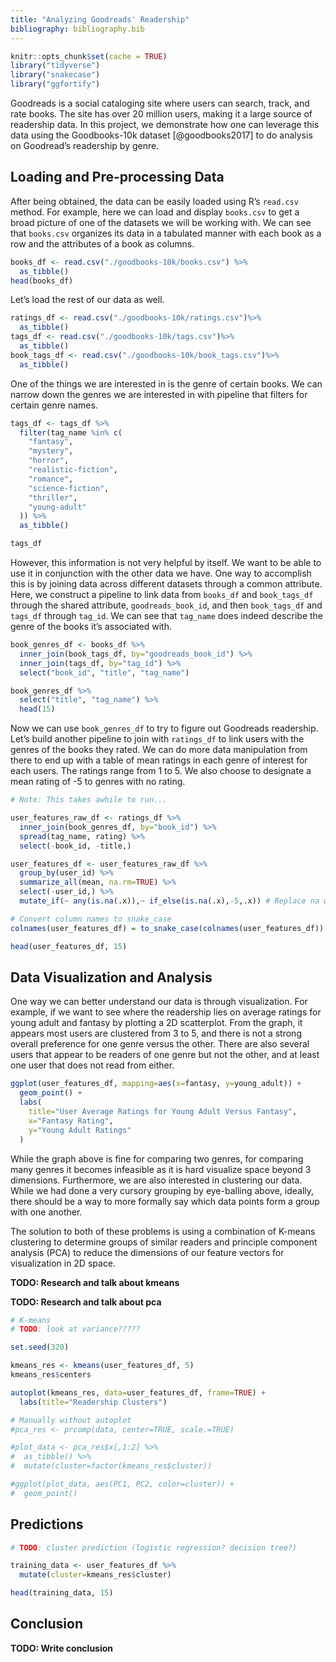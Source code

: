 ```yaml
---
title: "Analyzing Goodreads' Readership"
bibliography: bibliography.bib
---
```


```r
knitr::opts_chunk$set(cache = TRUE)
library("tidyverse")
library("snakecase")
library("ggfortify")
```

Goodreads is a social cataloging site where users can search, track, and rate books. The site has
over 20 million users, making it a large source of readership data. In this project,
we demonstrate how one can leverage this data using the Goodbooks-10k dataset [@goodbooks2017] to
do analysis on Goodread's readership by genre.

## Loading and Pre-processing Data

After being obtained,
the data can be easily loaded using R's `read.csv` method. For example, here we can load and display
`books.csv` to get a broad picture of one of the datasets we will be working
with. We can see that `books.csv` organizes its data in a tabulated manner with each book as a row
and the attributes of a book as columns.

```r
books_df <- read.csv("./goodbooks-10k/books.csv") %>%
  as_tibble()
head(books_df)
```

Let's load the rest of our data as well.

```r
ratings_df <- read.csv("./goodbooks-10k/ratings.csv")%>%
  as_tibble()
tags_df <- read.csv("./goodbooks-10k/tags.csv")%>%
  as_tibble()
book_tags_df <- read.csv("./goodbooks-10k/book_tags.csv")%>%
  as_tibble()
```

One of the things we are interested in is the genre of certain books.
We can narrow down the genres we are interested in with pipeline that
filters for certain genre names.

```r
tags_df <- tags_df %>%
  filter(tag_name %in% c(
    "fantasy",
    "mystery",
    "horror",
    "realistic-fiction",
    "romance",
    "science-fiction",
    "thriller",
    "young-adult"
  )) %>%
  as_tibble()

tags_df
```

However, this information is not very helpful by itself. We
want to be able to use it in conjunction with the other data
we have. One way to accomplish this is by joining data across
different datasets through a common attribute. Here, we construct a pipeline
to link data from `books_df` and `book_tags_df` through the shared
attribute, `goodreads_book_id`, and then `book_tags_df` and `tags_df`
through `tag_id`. We can see that `tag_name` does indeed describe
the genre of the books it's associated with.

```r
book_genres_df <- books_df %>%
  inner_join(book_tags_df, by="goodreads_book_id") %>%
  inner_join(tags_df, by="tag_id") %>%
  select("book_id", "title", "tag_name")

book_genres_df %>%
  select("title", "tag_name") %>%
  head(15)
```

Now we can use `book_genres_df` to try to figure out Goodreads readership.
Let's build another pipeline to join with `ratings_df` to link users
with the genres of the books they rated. We can do more data manipulation
from there to end up with a table of mean ratings in each genre of interest
for each users. The ratings range from 1 to 5. We also choose to designate
a mean rating of -5 to genres with no rating.

```r
# Note: This takes awhile to run...

user_features_raw_df <- ratings_df %>%
  inner_join(book_genres_df, by="book_id") %>%
  spread(tag_name, rating) %>%
  select(-book_id, -title,)

user_features_df <- user_features_raw_df %>%
  group_by(user_id) %>%
  summarize_all(mean, na.rm=TRUE) %>%
  select(-user_id,) %>%
  mutate_if(~ any(is.na(.x)),~ if_else(is.na(.x),-5,.x)) # Replace na with -5

# Convert column names to snake_case
colnames(user_features_df) = to_snake_case(colnames(user_features_df))

head(user_features_df, 15)
```

## Data Visualization and Analysis

One way we can better understand our data is through visualization.
For example, if we want to see where the readership lies on average
ratings for young adult and fantasy by plotting a 2D scatterplot. From the
graph, it appears most users are clustered from 3 to 5, and there is
not a strong overall preference for one genre versus the other. There are
also several users that appear to be readers of one
genre but not the other, and at least one user that
does not read from either.

```r
ggplot(user_features_df, mapping=aes(x=fantasy, y=young_adult)) +
  geom_point() +
  labs(
    title="User Average Ratings for Young Adult Versus Fantasy",
    x="Fantasy Rating",
    y="Young Adult Ratings"
  )
```

While the graph above is fine for comparing two genres, for comparing many genres
it becomes infeasible as it is hard visualize space beyond 3 dimensions. Furthermore,
we are also interested in clustering our data. While we had done a very cursory
grouping by eye-balling above, ideally, there should be a way to more formally
say which data points form a group with one another.

The solution to both of these problems is using a combination of K-means clustering to determine
groups of similar readers and principle component analysis (PCA) to reduce the dimensions of our
feature vectors for visualization in 2D space.

**TODO: Research and talk about kmeans**

**TODO: Research and talk about pca**


```r
# K-means
# TODO: look at variance?????

set.seed(320)

kmeans_res <- kmeans(user_features_df, 5)
kmeans_res$centers

autoplot(kmeans_res, data=user_features_df, frame=TRUE) +
  labs(title="Readership Clusters")

# Manually without autoplot
#pca_res <- prcomp(data, center=TRUE, scale.=TRUE)

#plot_data <- pca_res$x[,1:2] %>%
#  as_tibble() %>%
#  mutate(cluster=factor(kmeans_res$cluster))

#ggplot(plot_data, aes(PC1, PC2, color=cluster)) +
#  geom_point()
```

## Predictions

```r
# TODO: cluster prediction (logistic regression? decision tree?)

training_data <- user_features_df %>%
  mutate(cluster=kmeans_res$cluster)

head(training_data, 15)
```

## Conclusion

**TODO: Write conclusion**

